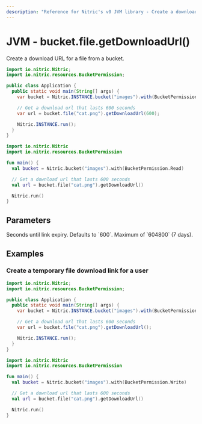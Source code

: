 ```yaml
---
description: "Reference for Nitric's v0 JVM library - Create a download url for a file from a bucket."
---
```


# JVM - bucket.file.getDownloadUrl()

Create a download URL for a file from a bucket.

<Tabs syncKey="jvm-lang">

<TabItem label="Java">

```java
import io.nitric.Nitric;
import io.nitric.resources.BucketPermission;

public class Application {
  public static void main(String[] args) {
    var bucket = Nitric.INSTANCE.bucket("images").with(BucketPermission.Read);

    // Get a download url that lasts 600 seconds
    var url = bucket.file("cat.png").getDownloadUrl(600);

    Nitric.INSTANCE.run();
  }
}
```

</TabItem>

<TabItem label="Kotlin">

```kotlin
import io.nitric.Nitric
import io.nitric.resources.BucketPermission

fun main() {
  val bucket = Nitric.bucket("images").with(BucketPermission.Read)

  // Get a download url that lasts 600 seconds
  val url = bucket.file("cat.png").getDownloadUrl()

  Nitric.run()
}
```

</TabItem>

</Tabs>

## Parameters

<Properties>
  <Property name="expiry" type="Int">
    Seconds until link expiry. Defaults to `600`. Maximum of `604800` (7 days).
  </Property>
</Properties>

## Examples

### Create a temporary file download link for a user

<Tabs syncKey="jvm-lang">

<TabItem label="Java">

```java
import io.nitric.Nitric;
import io.nitric.resources.BucketPermission;

public class Application {
  public static void main(String[] args) {
    var bucket = Nitric.INSTANCE.bucket("images").with(BucketPermission.Read);

    // Get a download url that lasts 600 seconds
    var url = bucket.file("cat.png").getDownloadUrl();

    Nitric.INSTANCE.run();
  }
}
```

</TabItem>

<TabItem label="Kotlin">

```kotlin
import io.nitric.Nitric
import io.nitric.resources.BucketPermission

fun main() {
  val bucket = Nitric.bucket("images").with(BucketPermission.Write)

  // Get a download url that lasts 600 seconds
  val url = bucket.file("cat.png").getDownloadUrl()

  Nitric.run()
}
```

</TabItem>

</Tabs>
